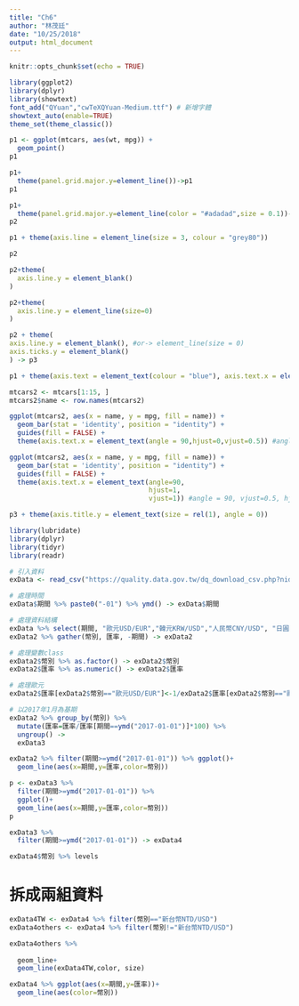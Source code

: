 ```yaml
---
title: "Ch6"
author: "林茂廷"
date: "10/25/2018"
output: html_document
---
```


```r
knitr::opts_chunk$set(echo = TRUE)
```

```r
library(ggplot2)
library(dplyr)
library(showtext)
font_add("QYuan","cwTeXQYuan-Medium.ttf") # 新增字體
showtext_auto(enable=TRUE)
theme_set(theme_classic())
```

```r
p1 <- ggplot(mtcars, aes(wt, mpg)) +
  geom_point() 
p1
```

```r
p1+
  theme(panel.grid.major.y=element_line())->p1
p1
```

```r
p1+
  theme(panel.grid.major.y=element_line(color = "#adadad",size = 0.1))->p2
p2
```

```r
p1 + theme(axis.line = element_line(size = 3, colour = "grey80"))
```
```r
p2
```


```r
p2+theme(
  axis.line.y = element_blank()
)
```

```r
p2+theme(
  axis.line.y = element_line(size=0)
)
```

```r
p2 + theme(
axis.line.y = element_blank(), #or-> element_line(size = 0)
axis.ticks.y = element_blank()
) -> p3
```

```r
p1 + theme(axis.text = element_text(colour = "blue"), axis.text.x = element_text(hjust=1))
```

```r
mtcars2 <- mtcars[1:15, ]
mtcars2$name <- row.names(mtcars2)

ggplot(mtcars2, aes(x = name, y = mpg, fill = name)) + 
  geom_bar(stat = 'identity', position = "identity") +
  guides(fill = FALSE) + 
  theme(axis.text.x = element_text(angle = 90,hjust=0,vjust=0.5)) #angle = 90, vjust=0.5, hjust=0
```

```r
ggplot(mtcars2, aes(x = name, y = mpg, fill = name)) + 
  geom_bar(stat = 'identity', position = "identity") +
  guides(fill = FALSE) + 
  theme(axis.text.x = element_text(angle=90,
                                   hjust=1,
                                   vjust=1)) #angle = 90, vjust=0.5, hjust=0
```

```r
p3 + theme(axis.title.y = element_text(size = rel(1), angle = 0))
```


```r
library(lubridate)
library(dplyr)
library(tidyr)
library(readr)

# 引入資料
exData <- read_csv("https://quality.data.gov.tw/dq_download_csv.php?nid=6563&md5_url=9f65bdb6752389dc713acc27e93c1c38")

# 處理時間
exData$期間 %>% paste0("-01") %>% ymd() -> exData$期間

# 處理資料結構
exData %>% select(期間, "歐元USD/EUR","韓元KRW/USD","人民幣CNY/USD", "日圓JPY/USD", "新台幣NTD/USD") -> exData2
exData2 %>% gather(幣別, 匯率, -期間) -> exData2

# 處理變數class
exData2$幣別 %>% as.factor() -> exData2$幣別
exData2$匯率 %>% as.numeric() -> exData2$匯率

# 處理歐元
exData2$匯率[exData2$幣別=="歐元USD/EUR"]<-1/exData2$匯率[exData2$幣別=="歐元USD/EUR"]

# 以2017年1月為基期
exData2 %>% group_by(幣別) %>%
  mutate(匯率=匯率/匯率[期間==ymd("2017-01-01")]*100) %>% 
  ungroup() ->
  exData3
```


```r
exData2 %>% filter(期間>=ymd("2017-01-01")) %>% ggplot()+
  geom_line(aes(x=期間,y=匯率,color=幣別))
```

```r
p <- exData3 %>% 
  filter(期間>=ymd("2017-01-01")) %>% 
  ggplot()+
  geom_line(aes(x=期間,y=匯率,color=幣別))
p 
```

```r
exData3 %>% 
  filter(期間>=ymd("2017-01-01")) -> exData4
```

```r
exData4$幣別 %>% levels
```

# 拆成兩組資料
```r
exData4TW <- exData4 %>% filter(幣別=="新台幣NTD/USD")
exData4others <- exData4 %>% filter(幣別!="新台幣NTD/USD")
```

```r
exData4others %>% 
  
  geom_line+
  geom_line(exData4TW,color, size)

exData4 %>% ggplot(aes(x=期間,y=匯率))+
  geom_line(aes(color=幣別))
```

